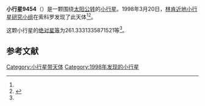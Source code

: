 {{Infobox planet
| bgcolour = #FFFFC0
| name = 9454
| symbol = 
| image = 
| caption = 
| discovery = yes
| discovery_ref = 
| discoverer = [[林肯近地小行星研究小组|林肯近地小行星研究小组]]
| discovery_site = [[索科罗|索科罗]] 
| discovered = 1998年3月20日
| designations = yes
| mp_name = 
| named_after = 
| alt_names = 1998 FX54/ 1990 VS11 / 1994 NO2 / 1997 AY10
| mp_category = [[主带小行星|主带小行星]]
| orbit_ref = <ref name="a">[http://ssd.jpl.nasa.gov/sbdb.cgi?sstr=9454 9454] {{Wayback|url=http://ssd.jpl.nasa.gov/sbdb.cgi?sstr=9454 |date=20210816002131 }}，小行星數據庫瀏覽器（JPL Small-Body Database Browser）－[[美国国家航空航天局|美国国家航空航天局]]喷气推进实验室</ref>
| epoch = 2456400.5 (2013年4月18日更新)
| aphelion = {{convert|3.171074882983266|AU|km|3|abbr=on|lk=out}}
| perihelion = {{convert|2.841213533176574|AU|km|3|abbr=on}}
| semimajor = {{convert|3.00614420807992|AU|km|3|abbr=on}}
| eccentricity = 0.054864525
| period = 1903.764142 [[日|日]]<br />5.21[[儒略年|儒略年]]
| avg_speed = 
| inclination = 1.006314560124287
| asc_node = 81.62911710003198
| mean_anomaly = 
| arg_peri = 261.3331335871521
| satellites = 
| physical_characteristics = yes
| dimensions = 
| mass = 
| density = 
| surface_grav = 
| escape_velocity = 
| sidereal_day = 
| axial_tilt = 
| pole_ecliptic_lat = 
| pole_ecliptic_lon = 
| albedo = 
| temperatures= 
| temp_name1 = 
| mean_temp_1 = 
| max_temp_1 = 
| temp_name2 = 
| max_temp_2 = 
| spectral_type = 
| abs_magnitude = 261.3331335871521
}}

'''小行星9454'''（{{lang-en|9454}}）是一颗围绕[[太阳|太阳]][[公转|公转]]的[[小行星|小行星]]。1998年3月20日，[[林肯近地小行星研究小组|林肯近地小行星研究小组]]在索科罗发现了此天体<ref name="a" /><ref>{{cite news|title=小行星列表|url=http://cfa-www.harvard.edu/iau/lists/NumberedMPs.txt|accessdate=2013-07-08|newspaper=哈佛大学|archive-date=2008-05-17|archive-url=https://web.archive.org/web/20080517010638/http://cfa-www.harvard.edu/iau/lists/NumberedMPs.txt|dead-url=no}}</ref>。

这颗小行星的[[绝对星等|绝对星等]]为261.3331335871521等<ref name="a" />。

==参考文献==
{{reflist}}
{{Minor Planet Number|[[小行星9453|小行星9453]]|[[小行星9455|小行星9455]]}}

{{小天体}}

[[Category:小行星带天体|Category:小行星带天体]]
[[Category:1998年发现的小行星|Category:1998年发现的小行星]]

{{asteroid-stub}}